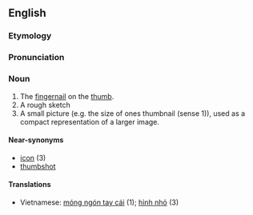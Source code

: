 ==English==
===Etymology===
===Pronunciation===
===Noun===
# The [[fingernail]] on the [[thumb]].
# A rough sketch
# A small picture (e.g. the size of ones thumbnail (sense 1)), used as a compact representation of a larger image.

====Near-synonyms====
*[[icon]] (3)
*[[thumbshot]]

====Translations====
*Vietnamese: [[móng ngón tay cái]] (1); [[hình nhỏ]] (3)